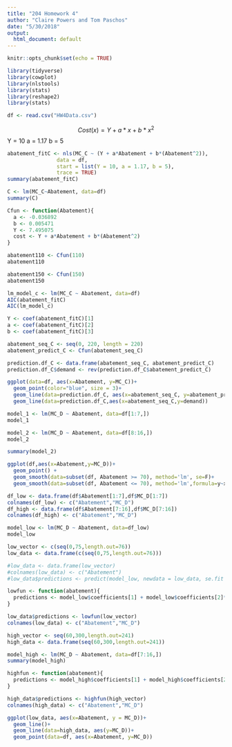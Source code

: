 ```yaml
---
title: "204 Homework 4"
author: "Claire Powers and Tom Paschos"
date: "5/30/2018"
output:
  html_document: default
---
```


```r
knitr::opts_chunk$set(echo = TRUE)
```

```r
library(tidyverse)
library(cowplot)
library(nlstools)
library(stats)
library(reshape2)
library(stats)

df <- read.csv("HW4Data.csv")
```

$$Cost(x) = Y + a*x + b*x^2$$
Y = 10
a = 1.17
b = 5

```r
abatement_fitC <- nls(MC_C ~ (Y + a*Abatement + b*(Abatement^2)),
                data = df,
                start = list(Y = 10, a = 1.17, b = 5),
                trace = TRUE)
summary(abatement_fitC)

C <- lm(MC_C~Abatement, data=df)
summary(C)

Cfun <- function(Abatement){
  a <- -0.036892
  b <- 0.005471
  Y <- 7.495075
  cost <- Y + a*Abatement + b*(Abatement^2)
}

abatement110 <- Cfun(110)
abatement110

abatement150 <- Cfun(150)
abatement150

lm_model_c <- lm(MC_C ~ Abatement, data=df)
AIC(abatement_fitC)
AIC(lm_model_c)
```

```r
Y <- coef(abatement_fitC)[1]
a <- coef(abatement_fitC)[2]
b <- coef(abatement_fitC)[3]

abatement_seq_C <- seq(0, 220, length = 220)
abatement_predict_C <- Cfun(abatement_seq_C)

prediction.df_C <- data.frame(abatement_seq_C, abatement_predict_C)
prediction.df_C$demand <- rev(prediction.df_C$abatement_predict_C)

ggplot(data=df, aes(x=Abatement, y=MC_C))+
  geom_point(color="blue", size = 3)+
  geom_line(data=prediction.df_C, aes(x=abatement_seq_C, y=abatement_predict_C))+
  geom_line(data=prediction.df_C,aes(x=abatement_seq_C,y=demand))
```

```r
model_1 <- lm(MC_D ~ Abatement, data=df[1:7,])
model_1

model_2 <- lm(MC_D ~ Abatement, data=df[8:16,])
model_2

summary(model_2)
```

```r
ggplot(df,aes(x=Abatement,y=MC_D))+
  geom_point() + 
  geom_smooth(data=subset(df, Abatement >= 70), method='lm', se=F)+
  geom_smooth(data=subset(df, Abatement <= 70), method='lm',formula=y~x,se=F)
```
```r
df_low <- data.frame(df$Abatement[1:7],df$MC_D[1:7])
colnames(df_low) <- c("Abatement","MC_D")
df_high <- data.frame(df$Abatement[7:16],df$MC_D[7:16])
colnames(df_high) <- c("Abatement","MC_D")

model_low <- lm(MC_D ~ Abatement, data=df_low)
model_low

low_vector <- c(seq(0,75,length.out=76))
low_data <- data.frame(c(seq(0,75,length.out=76)))

#low_data <- data.frame(low_vector)
#colnames(low_data) <- c("Abatement")
#low_data$predictions <- predict(model_low, newdata = low_data, se.fit = TRUE)

lowfun <- function(abatement){
  predictions <- model_low$coefficients[1] + model_low$coefficients[2]*abatement
}

low_data$predictions <- lowfun(low_vector)
colnames(low_data) <- c("Abatement","MC_D")
```

```r
high_vector <- seq(60,300,length.out=241)
high_data <- data.frame(seq(60,300,length.out=241))

model_high <- lm(MC_D ~ Abatement, data=df[7:16,])
summary(model_high)

highfun <- function(abatement){
  predictions <- model_high$coefficients[1] + model_high$coefficients[2]*abatement
}

high_data$predictions <- highfun(high_vector)
colnames(high_data) <- c("Abatement","MC_D")
```

```r
ggplot(low_data, aes(x=Abatement, y = MC_D))+
  geom_line()+
  geom_line(data=high_data, aes(y=MC_D))+
  geom_point(data=df, aes(x=Abatement, y=MC_D))
```


